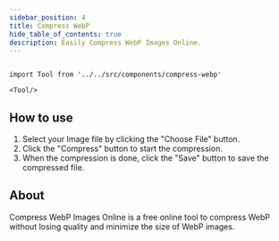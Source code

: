 ```yaml
---
sidebar_position: 4
title: Compress WebP
hide_table_of_contents: true
description: Easily Compress WebP Images Online.
---
```


```mdx-code-block

import Tool from '../../src/components/compress-webp'

<Tool/>

```

<h2 style={{ color: "#17c964" }}>How to use</h2>

1. Select your Image file by clicking the "Choose File" button.
2. Click the "Compress" button to start the compression.
3. When the compression is done, click the "Save" button to save the compressed file.

<h2 style={{ color: "#ff4ecd" }}>About</h2>

Compress WebP Images Online is a free online tool to compress WebP without
losing quality and minimize the size of WebP images.
